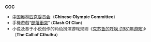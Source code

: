 '''COC'''
*[[中国奥林匹克委员会|中国奥林匹克委员会]]（'''Chinese Olympic Committee'''）
*手機遊戲“[[部落衝突|部落衝突]]” ('''Clash Of Clan''')
*小说及基于小说创作的角色扮演游戏规则《[[克苏鲁的呼唤_(1981年游戏)|克苏鲁的呼唤 (1981年游戏)]]》（'''The Call of Cthulhu'''）
{{disambig|Cat=三字拉丁字母缩写消歧义}}